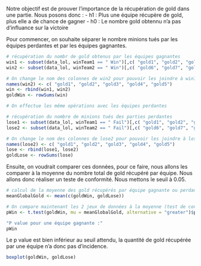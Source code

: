 Notre objectif est de prouver l'importance de la récupération de gold dans une partie. 
Nous posons donc :
- h1 : Plus une équipe récupère de gold, plus elle a de chance de gagner
- h0 : Le nombre gold obtennu n'a pas d'influance sur la victoire

Pour commencer, on souhaite séparer le nombre minions tués par les équipes perdantes et par les équipes gagnantes.

```r
# récupération du nombr de gold obtenus par les équipes gagnantes
win1 <- subset(data_lol, winTeam1 == " Win")[,c( "gold1", "gold2", "gold3", "gold4", "gold5")]
win2 <- subset(data_lol, winTeam2 == " Win")[,c( "gold6", "gold7", "gold8", "gold9", "minionsKill10")]

# On change le nom des colonnes de win2 pour pouvoir les joindre à win1
names(win2) <- c( "gold1", "gold2", "gold3", "gold4", "gold5")
win <- rbind(win1, win2)
goldWin <- rowSums(win)

# On effectue les même opérations avec les équipes perdantes

# récupération du nombre de minions tués des parties perdantes
lose1 <- subset(data_lol, winTeam1 == " Fail")[,c( "gold1", "gold2", "gold3", "gold4", "gold5")]
lose2 <- subset(data_lol, winTeam2 == " Fail")[,c( "gold6", "gold7", "gold8", "gold9", "gold10")]

# On change le nom des colonnes de lose2 pour pouvoir les joindre à lose1
names(lose2) <- c( "gold1", "gold2", "gold3", "gold4", "gold5")
lose <- rbind(lose1, lose2)
goldLose <- rowSums(lose)
```

Ensuite, on voudrait comparer ces données, pour ce faire, nous allons les comparer à la moyenne du nombre total de gold récupéré par équipe. Nous allons donc réaliser un teste de conformité. Nous mettons le seuil à 0.05.

```r
# calcul de la moyenne des gold récupérés par équipe gagnante ou perdante
meanGlobalGold <- mean(c(goldWin, goldLose))

# On compare maintenant les 2 jeux de données à la moyenne (test de conformité)
pWin <- t.test(goldWin, mu = meanGlobalGold, alternative = "greater")$p.value

"P value pour une équipe gagnante :"
pWin

```

Le p value est bien inférieur au seuil attendu, la quantité de gold récupérée par une équipe n'a donc pas d'incidence.

```r
boxplot(goldWin, goldLose)
```
